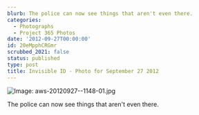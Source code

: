 ```yaml
---
blurb: The police can now see things that aren't even there.
categories:
  - Photographs
  - Project 365 Photos
date: '2012-09-27T00:00:00'
id: 20eMpphCRGmr
scrubbed_2021: false
status: published
type: post
title: Invisible ID - Photo for September 27 2012
---
```


![Image: aws-20120927--1148-01.jpg](/aws-20120927--1148-01.jpg)

The police can now see things that aren't even there.
